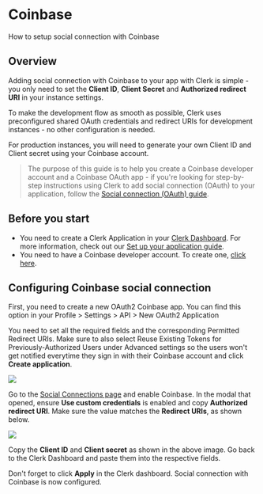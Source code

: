 # Coinbase

How to setup social connection with Coinbase

## Overview

Adding social connection with Coinbase to your app with Clerk is simple - you only need to set the **Client ID**, **Client Secret** and **Authorized redirect URI** in your instance settings.

To make the development flow as smooth as possible, Clerk uses  preconfigured shared OAuth credentials and redirect URIs for development instances - no other configuration is needed.

For production instances, you will need to generate your own Client ID and Client secret using your Coinbase account.

> The purpose of this guide is to help you create a Coinbase developer  account and a Coinbase OAuth app - if you're looking for step-by-step  instructions using Clerk to add social connection (OAuth) to your  application, follow the [Social connection (OAuth) guide](https://clerk.com/docs/authentication/social-connections-oauth).

## Before you start

- You need to create a Clerk Application in your [Clerk Dashboard](https://dashboard.clerk.dev/). For more information, check out our [Set up your application guide](/get-started/setup-clerk).
- You need to have a Coinbase developer account. To create one, [click here](https://www.coinbase.com/).

## Configuring Coinbase social connection

First, you need to create a new OAuth2 Coinbase app. You can find this option  in your Profile > Settings > API > New OAuth2 Application

You need to set all the required fields and the corresponding Permitted  Redirect URIs. Make sure to also select Reuse Existing Tokens for  Previously-Authorized Users under Advanced settings so the users won't  get notified everytime they sign in with their Coinbase account and  click **Create application**.

![](./coinbase/be8d81c63c6dfe3d63f30da2e3327903e637f971-1301x1647.png)

Go to the [Social Connections page](https://dashboard.clerk.dev/last-active?path=authentication/social) and enable Coinbase. In the modal that opened, ensure **Use custom credentials** is enabled and copy **Authorized redirect URI**. Make sure the value matches the **Redirect URIs**, as shown below.

![](./coinbase/47fd5528d222a5040f58056493eab2f9d3c3ee5e-1303x1027.png)

Copy the **Client ID** and **Client secret** as shown in the above image. Go back to the Clerk Dashboard and paste them into the respective fields.

Don't forget to click **Apply** in the Clerk dashboard. Social connection with Coinbase is now configured.
